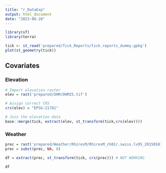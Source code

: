 ```yaml
---
title: "r_DataExp"
output: html_document
date: "2023-08-28"
---
```


```r
library(sf)
library(terra)

```


```r
tick <- st_read('prepared/Tick_Reports/tick_reports_dummy.gpkg')
plot(st_geometry(tick))

```
## Covariates

### Elevation

```r
# Import elevation raster
elev = rast('prepared/DHM/DHM25.tif')

# Assign correct CRS
crs(elev) = "EPSG:21781"

# Join the elevation data
base::merge(tick, extract(elev, st_transform(tick,crs(elev))))
```




### Weather
```r
prec = rast('prepared/Weather/RhiresM/RhiresM_ch01r.swiss.lv95_201501010000_201512010000.nc')
prec = subst(prec, NA, 0)

df = extract(prec, st_transform(tick, crs(prec))) # NOT WORKING

df
```

```r

```


